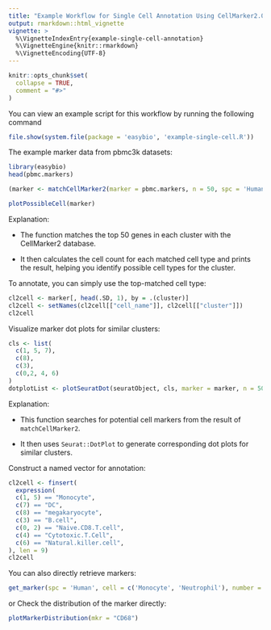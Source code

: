 ```yaml
---
title: "Example Workflow for Single Cell Annotation Using CellMarker2.0"
output: rmarkdown::html_vignette
vignette: >
  %\VignetteIndexEntry{example-single-cell-annotation}
  %\VignetteEngine{knitr::rmarkdown}
  %\VignetteEncoding{UTF-8}
---
```



```r
knitr::opts_chunk$set(
  collapse = TRUE,
  comment = "#>"
)
```

You can view an example script for this workflow by running the following command

```r
file.show(system.file(package = 'easybio', 'example-single-cell.R'))
```


The example marker data from pbmc3k datasets:

```r
library(easybio)
head(pbmc.markers)
```

```r
(marker <- matchCellMarker2(marker = pbmc.markers, n = 50, spc = 'Human')[, head(.SD, 2), by=cluster])
```

```r
plotPossibleCell(marker)
```

Explanation:

- The function matches the top 50 genes in each cluster with the CellMarker2 database.

- It then calculates the cell count for each matched cell type and prints the result, helping you identify possible cell types for the cluster.

To annotate, you can simply use the top-matched cell type:

```r
cl2cell <- marker[, head(.SD, 1), by = .(cluster)]
cl2cell <- setNames(cl2cell[["cell_name"]], cl2cell[["cluster"]])
cl2cell
```

Visualize marker dot plots for similar clusters:

```r
cls <- list(
  c(1, 5, 7), 
  c(8),
  c(3),
  c(0,2, 4, 6)
)
dotplotList <- plotSeuratDot(seuratObject, cls, marker = marker, n = 50, spc = 'Human', topcellN = 2)
```

Explanation:

- This function searches for potential cell markers from the result of `matchCellMarker2`.

- It then uses `Seurat::DotPlot` to generate corresponding dot plots for similar clusters.

Construct a named vector for  annotation:

```r
cl2cell <- finsert(
  expression(
  c(1, 5) == "Monocyte",
  c(7) == "DC",
  c(8) == "megakaryocyte",
  c(3) == "B.cell",
  c(0, 2) == "Naive.CD8.T.cell",
  c(4) == "Cytotoxic.T.Cell",
  c(6) == "Natural.killer.cell",
), len = 9)
cl2cell
```

You can also directly retrieve markers:

```r
get_marker(spc = 'Human', cell = c('Monocyte', 'Neutrophil'), number = 5, min.count = 1)
```

or Check the  distribution of the marker directly:

```r
plotMarkerDistribution(mkr = "CD68")
```
